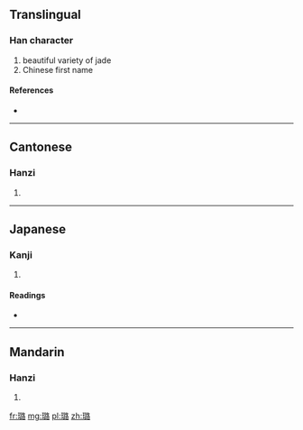 ==Translingual==

===Han character===
{{Han char|rn=96|rad=玉|as=12|sn=16|four=1716<sub>4</sub>|canj=一土口一口 (MGRMR)}}

# beautiful variety of jade
# Chinese first name

====References====
* {{Han ref|kx=0741.240|dkj=21225|dj=1151.040|hdz=21140.030|uh=7490|ud=29840|bh=ED69|bd=60777}}

----

==Cantonese==

===Hanzi===
{{yue-hanzi|jyut=|y=lou6}}

# {{defn|Cantonese|sort=玉12}}

----

==Japanese==

===Kanji===
{{ja-kanji|grade=|rs=玉12}}

# {{defn|Japanese|sort=玉12}}

====Readings====
* {{ja-readings|on=[[ろ]] (ro)|kun=|nanori=}}

----

==Mandarin==

===Hanzi===
{{cmn-hanzi|pin=[[lù]] ([[lu4]])|wg=lu<sup>4</sup>}}

# {{defn|Mandarin|sort=玉12}}

[[fr:璐]]
[[mg:璐]]
[[pl:璐]]
[[zh:璐]]